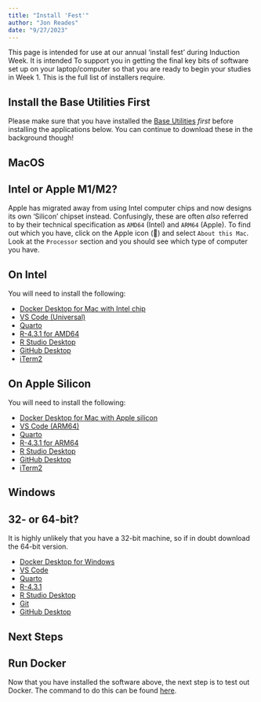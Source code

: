 ```yaml
---
title: "Install 'Fest'"
author: "Jon Reades"
date: "9/27/2023"
---
```


This page is intended for use at our annual 'install fest' during Induction Week. It is intended To support you in getting the final key bits of software set up on your laptop/computer so that you are ready to begin your studies in Week 1. This is the full list of installers require.

::: {.callout-important}
## Install the Base Utilities First

Please make sure that you have installed the [Base Utilities](../req/base.qmd) *first* before installing the applications below. You can continue to download these in the background though!

:::

## MacOS

::: {.callout-tip}
## Intel or Apple M1/M2?

Apple has migrated away from using Intel computer chips and now designs its own 'Silicon' chipset instead. Confusingly, these are often *also* referred to by their technical specification as `AMD64` (Intel) and `ARM64` (Apple). To find out which you have, click on the Apple icon (&#63743;) and select `About this Mac`. Look at the `Processor` section and you should see which type of computer you have.

:::

::: {.panel-tabset}

## On Intel

You will need to install the following:

- [Docker Desktop for Mac with Intel chip](https://desktop.docker.com/mac/main/amd64/Docker.dmg?utm_source=docker&utm_medium=webreferral&utm_campaign=docs-driven-download-mac-amd64)
- [VS Code (Universal)](https://code.visualstudio.com/sha/download?build=stable&os=darwin-universal)
- [Quarto](https://github.com/quarto-dev/quarto-cli/releases/download/v1.3.450/quarto-1.3.450-macos.pkg)
- [R-4.3.1 for AMD64](https://cran.r-project.org/bin/macosx/big-sur-x86_64/base/R-4.3.1-x86_64.pkg)
- [R Studio Desktop](https://download1.rstudio.org/electron/macos/RStudio-2023.09.0-463.dmg)
- [GitHub Desktop](https://central.github.com/deployments/desktop/desktop/latest/darwin)
- [iTerm2](https://iterm2.com/downloads/stable/iTerm2-3_4_20.zip)

## On Apple Silicon

You will need to install the following:

- [Docker Desktop for Mac with Apple silicon](https://desktop.docker.com/mac/main/arm64/Docker.dmg?utm_source=docker&utm_medium=webreferral&utm_campaign=docs-driven-download-mac-arm64)
- [VS Code (ARM64)](https://code.visualstudio.com/sha/download?build=stable&os=darwin-arm64)
- [Quarto](https://github.com/quarto-dev/quarto-cli/releases/download/v1.3.450/quarto-1.3.450-macos.pkg)
- [R-4.3.1 for ARM64](https://cran.r-project.org/bin/macosx/big-sur-arm64/base/R-4.3.1-arm64.pkg)
- [R Studio Desktop](https://download1.rstudio.org/electron/macos/RStudio-2023.09.0-463.dmg)
- [GitHub Desktop](https://central.github.com/deployments/desktop/desktop/latest/darwin-arm64)
- [iTerm2](https://iterm2.com/downloads/stable/iTerm2-3_4_20.zip)

:::

## Windows

::: {.callout-tip}
## 32- or 64-bit?

It is highly unlikely that you have a 32-bit machine, so if in doubt download the 64-bit version.

:::

- [Docker Desktop for Windows](https://desktop.docker.com/win/main/amd64/Docker%20Desktop%20Installer.exe)
- [VS Code](https://code.visualstudio.com/sha/download?build=stable&os=win32-x64-user)
- [Quarto](https://github.com/quarto-dev/quarto-cli/releases/download/v1.3.450/quarto-1.3.450-win.msi)
- [R-4.3.1](https://cran.r-project.org/bin/windows/base/R-4.3.1-win.exe)
- [R Studio Desktop](https://download1.rstudio.org/electron/windows/RStudio-2023.09.0-463.exe)
- [Git](https://git-scm.com/download/win)
- [GitHub Desktop](https://central.github.com/deployments/desktop/desktop/latest/win32)


## Next Steps

::: {.callout-important}
## Run Docker

Now that you have installed the software above, the next step is to test out Docker. The command to do this can be found [here](env.qmd#docker).

:::

